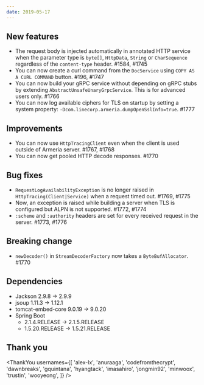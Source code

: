 ```yaml
---
date: 2019-05-17
---
```


## New features

- The request body is injected automatically in annotated HTTP service when the parameter type is `byte[]`, `HttpData`, `String` or `CharSequence` regardless of the `content-type` header. #1584, #1745
- You can now create a curl command from the `DocService` using `COPY AS A CURL COMMAND` button. #196, #1747
- You can now build your gRPC service without depending on gRPC stubs by extending `AbstractUnsafeUnaryGrpcService`. This is for advanced users only. #1766
- You can now log available ciphers for TLS on startup by setting a system property: `-Dcom.linecorp.armeria.dumpOpenSslInfo=true`. #1777

## Improvements

- You can now use `HttpTracingClient` even when the client is used outside of Armeria server. #1767, #1768
- You can now get pooled HTTP decode responses. #1770

## Bug fixes

- `RequestLogAvailabilityException` is no longer raised in `HttpTracing(Client|Service)` when a request timed out. #1769, #1775
- Now, an exception is raised while building a server when TLS is configured but ALPN is not supported. #1772, #1774
- `:scheme` and `:authority` headers are set for every received request in the server. #1773, #1776

## Breaking change

- `newDecoder()` in `StreamDecoderFactory` now takes a `ByteBufAllocator`. #1770

## Dependencies

- Jackson 2.9.8 -> 2.9.9
- jsoup 1.11.3 -> 1.12.1
- tomcat-embed-core 9.0.19 -> 9.0.20
- Spring Boot
  - 2.1.4.RELEASE -> 2.1.5.RELEASE
  - 1.5.20.RELEASE -> 1.5.21.RELEASE

## Thank you

<ThankYou
  usernames={[
    'alex-lx',
    'anuraaga',
    'codefromthecrypt',
    'dawnbreaks',
    'gquintana',
    'hyangtack',
    'imasahiro',
    'jongmin92',
    'minwoox',
    'trustin',
    'wooyeong',
  ]}
/>
